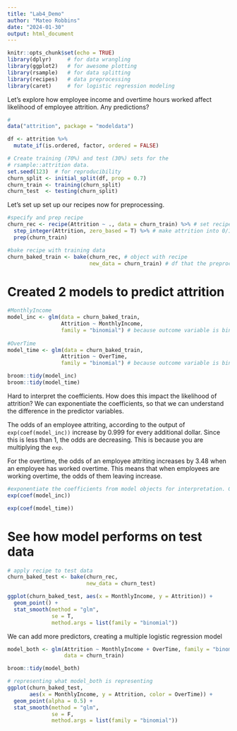 ```yaml
---
title: "Lab4_Demo"
author: "Mateo Robbins"
date: "2024-01-30"
output: html_document
---
```


```r
knitr::opts_chunk$set(echo = TRUE)
library(dplyr)     # for data wrangling
library(ggplot2)   # for awesome plotting
library(rsample)   # for data splitting
library(recipes)   # data preprocessing
library(caret)     # for logistic regression modeling
```
Let's explore how employee income and overtime hours worked affect likelihood of employee attrition.  Any predictions?

```r
#
data("attrition", package = "modeldata")

df <- attrition %>% 
  mutate_if(is.ordered, factor, ordered = FALSE)

# Create training (70%) and test (30%) sets for the 
# rsample::attrition data.
set.seed(123)  # for reproducibility 
churn_split <- initial_split(df, prop = 0.7)
churn_train <- training(churn_split)
churn_test  <- testing(churn_split)
```

Let's set up set up our recipes now for preprocessing. 
```r
#specify and prep recipe
churn_rec <- recipe(Attrition ~ ., data = churn_train) %>% # set recipe
  step_integer(Attrition, zero_based = T) %>% # make attrition into 0/1 form
  prep(churn_train)

#bake recipe with training data
churn_baked_train <- bake(churn_rec, # object with recipe
                          new_data = churn_train) # df that the preprocessing will be applied
```

# Created 2 models to predict attrition

```r
#MonthlyIncome
model_inc <- glm(data = churn_baked_train, 
                 Attrition ~ MonthlyIncome, 
                 family = "binomial") # because outcome variable is binary
  
#OverTime
model_time <- glm(data = churn_baked_train, 
                 Attrition ~ OverTime, 
                 family = "binomial") # because outcome variable is binary
```


```r
broom::tidy(model_inc)
broom::tidy(model_time)

```
Hard to interpret the coefficients. How does this impact the likelihood of attrition? We can exponentiate the coefficients, so that we can understand the difference in the predictor variables. 

The odds of an employee attriting, according to the output of `exp(coef(model_inc))` increase by 0.999 for every additional dollar. Since this is less than 1, the odds are decreasing. This is because you are multiplying the `exp`. 

For the overtime, the odds of an employee attriting increases by 3.48 when an employee has worked overtime. This means that when employees are working overtime, the odds of them leaving increase.   

```r
#exponentiate the coefficients from model objects for interpretation. Gives us changes in odds of attrition
exp(coef(model_inc))

exp(coef(model_time))
```

# See how model performs on test data 

```r
# apply recipe to test data
churn_baked_test <- bake(churn_rec, 
                         new_data = churn_test)
```

```r
ggplot(churn_baked_test, aes(x = MonthlyIncome, y = Attrition)) +
  geom_point() +
  stat_smooth(method = "glm", 
              se = T,
              method.args = list(family = "binomial"))

```

We can add more predictors, creating a multiple logistic regression model

```r
model_both <- glm(Attrition ~ MonthlyIncome + OverTime, family = "binomial",
                  data = churn_train)

broom::tidy(model_both)
```

```r
# representing what model_both is representing 
ggplot(churn_baked_test, 
       aes(x = MonthlyIncome, y = Attrition, color = OverTime)) +
  geom_point(alpha = 0.5) +
  stat_smooth(method = "glm", 
              se = F,
              method.args = list(family = "binomial"))
```


